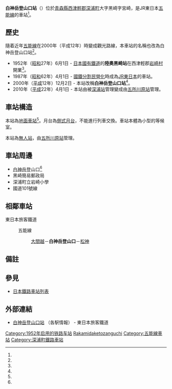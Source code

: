 {{NoteTA
|1 = zh:白神岳登山口站; zh-cn:白神岳登山口站; zh-tw:白神岳登山口車站; zh-hk:白神岳登山口站; 
}}
{{日本車站資訊
|公司色 = green
|文字色 =
|站名 = 白神岳登山口站*
|圖片 = Shirakamidake Tozanguchi Station 20170819b.jpg
|pxl =
|圖片說明 = 待合所
|日文原名 = 白神岳登山口
|平假名 = しらかみだけとざんぐち
|羅馬拼音 = Shirakamidaketozanguchi
|前一站 = [[大間越站|大間越]]
|前一站距離 = 2.4
|後一站距離 = 2.4
|後一站 = [[松神站|松神]]
|電報略號 = ミケ
|所屬公司 = [[東日本旅客鐵道|東日本旅客鐵道]]（JR東日本）
|所屬路線 = {{Color|blue|■}}[[五能線|五能線]]
|距離 = 42.3
|起點站 = [[東能代站|東能代]]
|所在地 = [[青森縣|青森縣]][[西津輕郡|西津輕郡]][[深浦町|深浦町]]大字黑崎字宮崎<ref name="zeneki31">{{Cite book|language=ja |title=週刊 JR全駅・全車両基地 |publisher=[[朝日新聞出版|朝日新聞出版]] |series=週刊朝日百科 |volume=31号 青森駅・弘前駅・深浦駅ほか |date=2013-03-17 |page=25 }}</ref>10
|車站構造 = [[地面車站|地面車站]]
|月台配置 = 1面1線<ref name="zeneki31"/>
|啟用年月日 = 1952年（[[昭和|昭和]]27年）6月1日<ref name="zeneki31"/>
|廢站年月日 =
|乘客人數 =
|上下車人次 =
|統計年度 =
|備註 = [[無人站|無人站]]<ref name="zeneki31"/><br />* 原稱「陸奧黑崎站」，2000年12月改為現稱<ref name="zeneki31"/>。
}}
'''白神岳登山口站'''（{{jpn|j=白神岳登山口駅|hg=しらかみだけとざんぐちえき|rm=Shirakamidake-tozanguchi eki|f=y}}）位於[[青森縣|青森縣]][[西津輕郡|西津輕郡]][[深浦町|深浦町]]大字黑崎字宮崎，是JR東日本[[五能線|五能線]]的車站<ref name="zeneki31"/>。

== 歷史 ==
隨着近年[[五能線|五能線]]在2000年（平成12年）時變成觀光路線，本車站的名稱也改為白神岳登山口站<ref name="zeneki31"/>。
* 1952年（[[昭和|昭和]]27年）6月1日 - [[日本國有鐵道|日本國有鐵道]]的'''陸奧黑崎站'''在西津輕郡[[岩崎村|岩崎村]]開業<ref name="zeneki31"/>。
* 1987年（[[昭和|昭和]]62年）4月1日 - [[國鐵分割民營化|國鐵分割民營化]]時成為[[JR東日本|JR東日本]]的車站。
* 2000年（[[平成|平成]]12年）12月2日 - 本站改稱'''白神岳登山口站'''<ref name="zeneki31"/>。
* 2010年（[[平成|平成]]22年）4月1日 - 本站由被[[深浦站|深浦站]]管理變成由[[五所川原站|五所川原站]]管理。

== 車站構造 ==
本站為[[地面車站|地面車站]]<ref name="zeneki31"/>。月台為[[側式月台|側式月台]]，不能進行列車交換。車站本體為小型的等候室。

本站為[[無人站|無人站]]，由[[五所川原站|五所川原站]]管理。

== 車站周邊 ==
* [[白神岳|白神岳]]登山口<ref name="zeneki31"/>
* 黑崎簡易郵政局
* 深浦町立岩崎小學
* 國道101號線

== 相鄰車站 ==
; 東日本旅客鐵道
: {{Color|blue|■}}五能線
:: [[大間越站|大間越]]－'''白神岳登山口'''－[[松神站|松神]]

== 備註 ==
{{Reflist}}

== 參見 ==
* [[日本鐵路車站列表|日本鐵路車站列表]]

== 外部連結 ==
* [http://www.jreast.co.jp/estation/station/info.aspx?StationCd=1539 白神岳登山口站] {{Wayback|url=http://www.jreast.co.jp/estation/station/info.aspx?StationCd=1539 |date=20200921123257 }}<span>（各駅情報） - 東日本旅客鐵道</span>{{ja icon}}
{{五能線}}
{{DEFAULTSORT:Shirakamidake-tozanguchi}}
[[Category:1952年启用的铁路车站|Category:1952年启用的铁路车站]]
[[Category:日本鐵路車站_Shi|Rakamidaketozanguchi]]
[[Category:五能線車站|Category:五能線車站]]
[[Category:深浦町鐵路車站|Category:深浦町鐵路車站]]